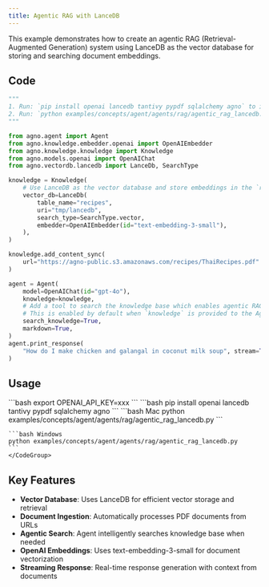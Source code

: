 ```yaml
---
title: Agentic RAG with LanceDB
---
```


This example demonstrates how to create an agentic RAG (Retrieval-Augmented Generation) system using LanceDB as the vector database for storing and searching document embeddings.

## Code

```python examples/concepts/agent/agents/rag/agentic_rag_lancedb.py
"""
1. Run: `pip install openai lancedb tantivy pypdf sqlalchemy agno` to install the dependencies
2. Run: `python examples/concepts/agent/agents/rag/agentic_rag_lancedb.py` to run the agent
"""

from agno.agent import Agent
from agno.knowledge.embedder.openai import OpenAIEmbedder
from agno.knowledge.knowledge import Knowledge
from agno.models.openai import OpenAIChat
from agno.vectordb.lancedb import LanceDb, SearchType

knowledge = Knowledge(
    # Use LanceDB as the vector database and store embeddings in the `recipes` table
    vector_db=LanceDb(
        table_name="recipes",
        uri="tmp/lancedb",
        search_type=SearchType.vector,
        embedder=OpenAIEmbedder(id="text-embedding-3-small"),
    ),
)

knowledge.add_content_sync(
    url="https://agno-public.s3.amazonaws.com/recipes/ThaiRecipes.pdf"
)

agent = Agent(
    model=OpenAIChat(id="gpt-4o"),
    knowledge=knowledge,
    # Add a tool to search the knowledge base which enables agentic RAG.
    # This is enabled by default when `knowledge` is provided to the Agent.
    search_knowledge=True,
    markdown=True,
)
agent.print_response(
    "How do I make chicken and galangal in coconut milk soup", stream=True
)
```

## Usage

<Steps>
  <Snippet file="create-venv-step.mdx" />

  <Step title="Set your API key">
    ```bash
    export OPENAI_API_KEY=xxx
    ```
  </Step>

  <Step title="Install libraries">
    ```bash
    pip install openai lancedb tantivy pypdf sqlalchemy agno
    ```
  </Step>

  <Step title="Run Agent">
    <CodeGroup>
    ```bash Mac
    python examples/concepts/agent/agents/rag/agentic_rag_lancedb.py
    ```

    ```bash Windows
    python examples/concepts/agent/agents/rag/agentic_rag_lancedb.py
    ```
    </CodeGroup>
  </Step>
</Steps>

## Key Features

- **Vector Database**: Uses LanceDB for efficient vector storage and retrieval
- **Document Ingestion**: Automatically processes PDF documents from URLs
- **Agentic Search**: Agent intelligently searches knowledge base when needed
- **OpenAI Embeddings**: Uses text-embedding-3-small for document vectorization
- **Streaming Response**: Real-time response generation with context from documents